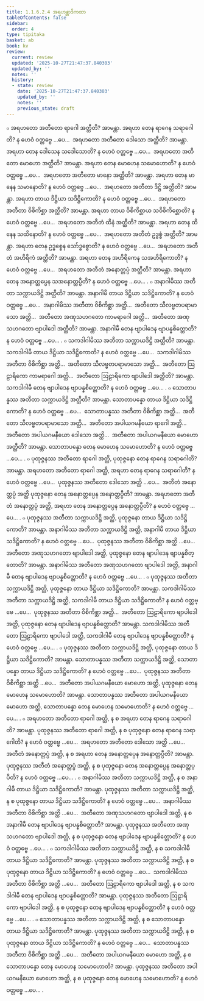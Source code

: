 ```yaml
---
title: 1.1.6.2.4 အရဟန္တာဒိကထာ
tableOfContents: false
sidebar:
  order: 4
type: tipitaka
basket: ab
book: kv
review:
  current: review
  updated: '2025-10-27T21:47:37.840303'
  updated_by: ''
  notes: ''
  history:
  - state: review
    date: '2025-10-27T21:47:37.840303'
    updated_by: ''
    notes: ''
    previous_state: draft
---
```



<ReviewStatus review={frontmatter.review} showDetails={true} />

<HypothesisAnnotation frontmatter={frontmatter} />

<DynamicBreadcrumb />

<Division number="291" book="kv" e="ch" v="32" p="106">

<Paragraph number="679" book="kv">
๐ အရဟတော အတီတော ရာဂေါ အတ္ထီတိ? အာမန္တာ. အရဟာ တေန ရာဂေန သရာဂေါတိ? န ဟေဝံ ဝတ္တဗ္ဗေ …ပေ…  အရဟတော အတီတော ဒေါသော အတ္ထီတိ? အာမန္တာ. အရဟာ တေန ဒေါသေန သဒေါသောတိ? န ဟေဝံ ဝတ္တဗ္ဗေ …ပေ…  အရဟတော အတီတော မောဟော အတ္ထီတိ? အာမန္တာ. အရဟာ တေန မောဟေန သမောဟောတိ? န ဟေဝံ ဝတ္တဗ္ဗေ …ပေ…  အရဟတော အတီတော မာနော အတ္ထီတိ? အာမန္တာ. အရဟာ တေန မာနေန သမာနောတိ? န ဟေဝံ ဝတ္တဗ္ဗေ …ပေ…  အရဟတော အတီတာ ဒိဋ္ဌိ အတ္ထီတိ? အာမန္တာ. အရဟာ တာယ ဒိဋ္ဌိယာ သဒိဋ္ဌိကောတိ? န ဟေဝံ ဝတ္တဗ္ဗေ …ပေ…  အရဟတော အတီတာ ဝိစိကိစ္ဆာ အတ္ထီတိ? အာမန္တာ. အရဟာ တာယ ဝိစိကိစ္ဆာယ သဝိစိကိစ္ဆောတိ? န ဟေဝံ ဝတ္တဗ္ဗေ …ပေ…  အရဟတော အတီတံ ထိနံ အတ္ထီတိ? အာမန္တာ. အရဟာ တေန ထိနေန သထိနောတိ? န ဟေဝံ ဝတ္တဗ္ဗေ …ပေ…  အရဟတော အတီတံ ဥဒ္ဓစ္စံ အတ္ထီတိ? အာမန္တာ. အရဟာ တေန ဥဒ္ဓစ္စေန သော်ဒ္ဓစ္စောတိ? န ဟေဝံ ဝတ္တဗ္ဗေ …ပေ…  အရဟတော အတီတံ အဟိရိကံ အတ္ထီတိ? အာမန္တာ. အရဟာ တေန အဟိရိကေန သအဟိရိကောတိ? န ဟေဝံ ဝတ္တဗ္ဗေ …ပေ…  အရဟတော အတီတံ အနောတ္တပ္ပံ အတ္ထီတိ? အာမန္တာ. အရဟာ တေန အနောတ္တပ္ပေန သအနောတ္တပ္ပီတိ? န ဟေဝံ ဝတ္တဗ္ဗေ …ပေ… .
</Paragraph>

<Paragraph number="680" book="kv">
๐ အနာဂါမိဿ အတီတာ သက္ကာယဒိဋ္ဌိ အတ္ထီတိ? အာမန္တာ. အနာဂါမီ တာယ ဒိဋ္ဌိယာ သဒိဋ္ဌိကောတိ? န ဟေဝံ ဝတ္တဗ္ဗေ …ပေ…  အနာဂါမိဿ အတီတာ ဝိစိကိစ္ဆာ အတ္ထိ…  အတီတော သီလဗ္ဗတပရာမာသော အတ္ထိ…  အတီတော အဏုသဟဂတော ကာမရာဂေါ အတ္ထိ…  အတီတော အဏုသဟဂတော ဗျာပါဒေါ အတ္ထီတိ? အာမန္တာ. အနာဂါမီ တေန ဗျာပါဒေန ဗျာပန္နစိတ္တောတိ? န ဟေဝံ ဝတ္တဗ္ဗေ …ပေ… .
</Paragraph>

<Paragraph number="681" book="kv">
๐ သကဒါဂါမိဿ အတီတာ သက္ကာယဒိဋ္ဌိ အတ္ထီတိ? အာမန္တာ. သကဒါဂါမီ တာယ ဒိဋ္ဌိယာ သဒိဋ္ဌိကောတိ? န ဟေဝံ ဝတ္တဗ္ဗေ …ပေ…  သကဒါဂါမိဿ အတီတာ ဝိစိကိစ္ဆာ အတ္ထိ…  အတီတော သီလဗ္ဗတပရာမာသော အတ္ထိ…  အတီတော ဩဠာရိကော ကာမရာဂေါ အတ္ထိ…  အတီတော ဩဠာရိကော ဗျာပါဒေါ အတ္ထီတိ? အာမန္တာ. သကဒါဂါမီ တေန ဗျာပါဒေန ဗျာပန္နစိတ္တောတိ? န ဟေဝံ ဝတ္တဗ္ဗေ …ပေ… .
</Paragraph>

<Paragraph number="682" book="kv">
๐ သောတာပန္နဿ အတီတာ သက္ကာယဒိဋ္ဌိ အတ္ထီတိ? အာမန္တာ. သောတာပန္နော တာယ ဒိဋ္ဌိယာ သဒိဋ္ဌိကောတိ? န ဟေဝံ ဝတ္တဗ္ဗေ …ပေ…  သောတာပန္နဿ အတီတာ ဝိစိကိစ္ဆာ အတ္ထိ…  အတီတော သီလဗ္ဗတပရာမာသော အတ္ထိ…  အတီတော အပါယဂမနီယော ရာဂေါ အတ္ထိ…  အတီတော အပါယဂမနီယော ဒေါသော အတ္ထိ…  အတီတော အပါယဂမနီယော မောဟော အတ္ထီတိ? အာမန္တာ. သောတာပန္နော တေန မောဟေန သမောဟောတိ? န ဟေဝံ ဝတ္တဗ္ဗေ …ပေ… .
</Paragraph>

</Division>
<Division number="292" book="kv" e="ch" v="32" p="107">

<Paragraph number="683" book="kv">
๐ ပုထုဇ္ဇနဿ အတီတော ရာဂေါ အတ္ထိ, ပုထုဇ္ဇနော တေန ရာဂေန သရာဂေါတိ? အာမန္တာ. အရဟတော အတီတော ရာဂေါ အတ္ထိ, အရဟာ တေန ရာဂေန သရာဂေါတိ? န ဟေဝံ ဝတ္တဗ္ဗေ …ပေ…  ပုထုဇ္ဇနဿ အတီတော ဒေါသော အတ္ထိ …ပေ…  အတီတံ အနောတ္တပ္ပံ အတ္ထိ ပုထုဇ္ဇနော တေန အနောတ္တပ္ပေန အနောတ္တပ္ပီတိ? အာမန္တာ. အရဟတော အတီတံ အနောတ္တပ္ပံ အတ္ထိ, အရဟာ တေန အနောတ္တပ္ပေန အနောတ္တပ္ပီတိ? န ဟေဝံ ဝတ္တဗ္ဗေ …ပေ… .
</Paragraph>

<Paragraph number="684" book="kv">
๐ ပုထုဇ္ဇနဿ အတီတာ သက္ကာယဒိဋ္ဌိ အတ္ထိ, ပုထုဇ္ဇနော တာယ ဒိဋ္ဌိယာ သဒိဋ္ဌိကောတိ? အာမန္တာ. အနာဂါမိဿ အတီတာ သက္ကာယဒိဋ္ဌိ အတ္ထိ, အနာဂါမီ တာယ ဒိဋ္ဌိယာ သဒိဋ္ဌိကောတိ? န ဟေဝံ ဝတ္တဗ္ဗေ …ပေ…  ပုထုဇ္ဇနဿ အတီတာ ဝိစိကိစ္ဆာ အတ္ထိ …ပေ…  အတီတော အဏုသဟဂတော ဗျာပါဒေါ အတ္ထိ, ပုထုဇ္ဇနော တေန ဗျာပါဒေန ဗျာပန္နစိတ္တောတိ? အာမန္တာ. အနာဂါမိဿ အတီတော အဏုသဟဂတော ဗျာပါဒေါ အတ္ထိ, အနာဂါမီ တေန ဗျာပါဒေန ဗျာပန္နစိတ္တောတိ? န ဟေဝံ ဝတ္တဗ္ဗေ …ပေ… .
</Paragraph>

<Paragraph number="685" book="kv">
๐ ပုထုဇ္ဇနဿ အတီတာ သက္ကာယဒိဋ္ဌိ အတ္ထိ, ပုထုဇ္ဇနော တာယ ဒိဋ္ဌိယာ သဒိဋ္ဌိကောတိ? အာမန္တာ. သကဒါဂါမိဿ အတီတာ သက္ကာယဒိဋ္ဌိ အတ္ထိ, သကဒါဂါမီ တာယ ဒိဋ္ဌိယာ သဒိဋ္ဌိကောတိ? န ဟေဝံ ဝတ္တဗ္ဗေ …ပေ…  ပုထုဇ္ဇနဿ အတီတာ ဝိစိကိစ္ဆာ အတ္ထိ…  အတီတော ဩဠာရိကော ဗျာပါဒေါ အတ္ထိ, ပုထုဇ္ဇနော တေန ဗျာပါဒေန ဗျာပန္နစိတ္တောတိ? အာမန္တာ. သကဒါဂါမိဿ အတီတော ဩဠာရိကော ဗျာပါဒေါ အတ္ထိ, သကဒါဂါမီ တေန ဗျာပါဒေန ဗျာပန္နစိတ္တောတိ? န ဟေဝံ ဝတ္တဗ္ဗေ …ပေ… .
</Paragraph>

<Paragraph number="686" book="kv">
๐ ပုထုဇ္ဇနဿ အတီတာ သက္ကာယဒိဋ္ဌိ အတ္ထိ, ပုထုဇ္ဇနော တာယ ဒိဋ္ဌိယာ သဒိဋ္ဌိကောတိ? အာမန္တာ. သောတာပန္နဿ အတီတာ သက္ကာယဒိဋ္ဌိ အတ္ထိ, သောတာပန္နော တာယ ဒိဋ္ဌိယာ သဒိဋ္ဌိကောတိ? န ဟေဝံ ဝတ္တဗ္ဗေ …ပေ…  ပုထုဇ္ဇနဿ အတီတာ ဝိစိကိစ္ဆာ အတ္ထိ …ပေ…  အတီတော အပါယဂမနီယော မောဟော အတ္ထိ, ပုထုဇ္ဇနော တေန မောဟေန သမောဟောတိ? အာမန္တာ. သောတာပန္နဿ အတီတော အပါယဂမနီယော မောဟော အတ္ထိ, သောတာပန္နော တေန မောဟေန သမောဟောတိ? န ဟေဝံ ဝတ္တဗ္ဗေ …ပေ… .
</Paragraph>

<Paragraph number="687" book="kv">
๐ အရဟတော အတီတော ရာဂေါ အတ္ထိ, န စ အရဟာ တေန ရာဂေန သရာဂေါတိ? အာမန္တာ. ပုထုဇ္ဇနဿ အတီတော ရာဂေါ အတ္ထိ, န စ ပုထုဇ္ဇနော တေန ရာဂေန သရာဂေါတိ? န ဟေဝံ ဝတ္တဗ္ဗေ …ပေ…  အရဟတော အတီတော ဒေါသော အတ္ထိ …ပေ…  အတီတံ အနောတ္တပ္ပံ အတ္ထိ, န စ အရဟာ တေန အနောတ္တပ္ပေန အနောတ္တပ္ပီတိ? အာမန္တာ. ပုထုဇ္ဇနဿ အတီတံ အနောတ္တပ္ပံ အတ္ထိ, န စ ပုထုဇ္ဇနော တေန အနောတ္တပ္ပေန အနောတ္တပ္ပီတိ? န ဟေဝံ ဝတ္တဗ္ဗေ …ပေ… .
</Paragraph>

<Paragraph number="688" book="kv">
๐ အနာဂါမိဿ အတီတာ သက္ကာယဒိဋ္ဌိ အတ္ထိ, န စ အနာဂါမီ တာယ ဒိဋ္ဌိယာ သဒိဋ္ဌိကောတိ? အာမန္တာ. ပုထုဇ္ဇနဿ အတီတာ သက္ကာယဒိဋ္ဌိ အတ္ထိ, န စ ပုထုဇ္ဇနော တာယ ဒိဋ္ဌိယာ သဒိဋ္ဌိကောတိ? န ဟေဝံ ဝတ္တဗ္ဗေ …ပေ…  အနာဂါမိဿ အတီတာ ဝိစိကိစ္ဆာ အတ္ထိ …ပေ…  အတီတော အဏုသဟဂတော ဗျာပါဒေါ အတ္ထိ, န စ အနာဂါမီ တေန ဗျာပါဒေန ဗျာပန္နစိတ္တောတိ? အာမန္တာ. ပုထုဇ္ဇနဿ အတီတော အဏုသဟဂတော ဗျာပါဒေါ အတ္ထိ, န စ ပုထုဇ္ဇနော တေန ဗျာပါဒေန ဗျာပန္နစိတ္တောတိ? န ဟေဝံ ဝတ္တဗ္ဗေ …ပေ… .
</Paragraph>

<Paragraph number="689" book="kv">
๐ သကဒါဂါမိဿ အတီတာ သက္ကာယဒိဋ္ဌိ အတ္ထိ, န စ သကဒါဂါမီ တာယ ဒိဋ္ဌိယာ သဒိဋ္ဌိကောတိ? အာမန္တာ. ပုထုဇ္ဇနဿ အတီတာ သက္ကာယဒိဋ္ဌိ အတ္ထိ, န စ ပုထုဇ္ဇနော တာယ ဒိဋ္ဌိယာ သဒိဋ္ဌိကောတိ? န ဟေဝံ ဝတ္တဗ္ဗေ …ပေ…  သကဒါဂါမိဿ အတီတာ ဝိစိကိစ္ဆာ အတ္ထိ …ပေ…  အတီတော ဩဠာရိကော ဗျာပါဒေါ အတ္ထိ, န စ သကဒါဂါမီ တေန ဗျာပါဒေန ဗျာပန္နစိတ္တောတိ? အာမန္တာ. ပုထုဇ္ဇနဿ အတီတော ဩဠာရိကော ဗျာပါဒေါ အတ္ထိ, န စ ပုထုဇ္ဇနော တေန ဗျာပါဒေန ဗျာပန္နစိတ္တောတိ? န ဟေဝံ ဝတ္တဗ္ဗေ …ပေ… .
</Paragraph>

<Paragraph number="690" book="kv">
๐ သောတာပန္နဿ အတီတာ သက္ကာယဒိဋ္ဌိ အတ္ထိ, န စ သောတာပန္နော တာယ ဒိဋ္ဌိယာ သဒိဋ္ဌိကောတိ? အာမန္တာ. ပုထုဇ္ဇနဿ အတီတာ သက္ကာယဒိဋ္ဌိ အတ္ထိ, န စ ပုထုဇ္ဇနော တာယ ဒိဋ္ဌိယာ သဒိဋ္ဌိကောတိ? န ဟေဝံ ဝတ္တဗ္ဗေ …ပေ…  သောတာပန္နဿ အတီတာ ဝိစိကိစ္ဆာ အတ္ထိ …ပေ…  အတီတော အပါယဂမနီယော မောဟော အတ္ထိ, န စ သောတာပန္နော တေန မောဟေန သမောဟောတိ? အာမန္တာ. ပုထုဇ္ဇနဿ အတီတော အပါယဂမနီယော မောဟော အတ္ထိ, န စ ပုထုဇ္ဇနော တေန မောဟေန သမောဟောတိ? န ဟေဝံ ဝတ္တဗ္ဗေ …ပေ… .
</Paragraph>
</Division>